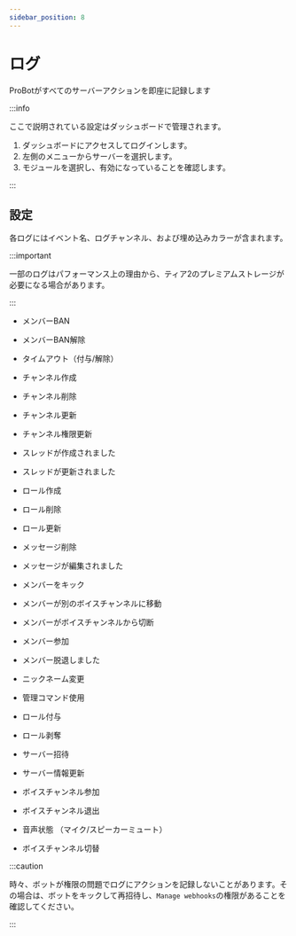 ```yaml
---
sidebar_position: 8
---
```


# ログ

ProBotがすべてのサーバーアクションを即座に記録します

:::info

ここで説明されている設定はダッシュボードで管理されます。

1. ダッシュボードにアクセスしてログインします。
2. 左側のメニューからサーバーを選択します。
3. モジュールを選択し、有効になっていることを確認します。

:::

## 設定

各ログにはイベント名、ログチャンネル、および埋め込みカラーが含まれます。

:::important

一部のログはパフォーマンス上の理由から、ティア2のプレミアムストレージが必要になる場合があります。

:::

- メンバーBAN


- メンバーBAN解除


- タイムアウト（付与/解除）


- チャンネル作成


- チャンネル削除


- チャンネル更新


- チャンネル権限更新


- スレッドが作成されました


- スレッドが更新されました


- ロール作成


- ロール削除


- ロール更新


- メッセージ削除


- メッセージが編集されました


- メンバーをキック


- メンバーが別のボイスチャンネルに移動


- メンバーがボイスチャンネルから切断


- メンバー参加


- メンバー脱退しました


- ニックネーム変更


- 管理コマンド使用


- ロール付与


- ロール剥奪


- サーバー招待


- サーバー情報更新


- ボイスチャンネル参加


- ボイスチャンネル退出


- 音声状態 （マイク/スピーカーミュート）


- ボイスチャンネル切替


:::caution

時々、ボットが権限の問題でログにアクションを記録しないことがあります。その場合は、ボットをキックして再招待し、`Manage webhooks`の権限があることを確認してください。

:::
